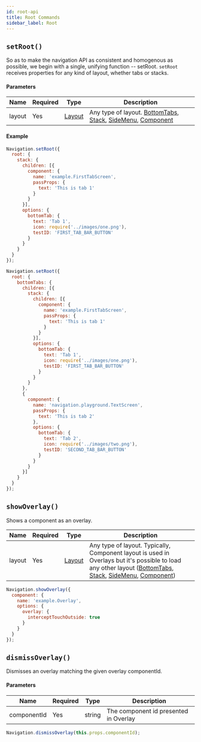 ```yaml
---
id: root-api
title: Root Commands
sidebar_label: Root
---
```


## `setRoot()`
So as to make the navigation API as consistent and homogenous as possible, we begin with a single, unifying function -- setRoot. `setRoot` receives properties for any kind of layout, whether tabs or stacks.

#### Parameters
| Name   | Required | Type                | Description                                                                                                            |
| ------ | -------- | ------------------- | ---------------------------------------------------------------------------------------------------------------------- |
| layout | Yes      | [Layout](layout) | Any type of layout. [BottomTabs](bottomTabs), [Stack](stack), [SideMenu](sideMenu), [Component](component) |

#### Example
<!--DOCUSAURUS_CODE_TABS-->
<!--With Stack layout-->
```js
Navigation.setRoot({
  root: {
    stack: {
      children: [{
        component: {
          name: 'example.FirstTabScreen',
          passProps: {
            text: 'This is tab 1'
          }
        }
      }],
      options: {
        bottomTab: {
          text: 'Tab 1',
          icon: require('../images/one.png'),
          testID: 'FIRST_TAB_BAR_BUTTON'
        }
      }
    }
  }
});
```
<!--With BottomTabs layout-->
```js
Navigation.setRoot({
  root: {
    bottomTabs: {
      children: [{
        stack: {
          children: [{
            component: {
              name: 'example.FirstTabScreen',
              passProps: {
                text: 'This is tab 1'
              }
            }
          }],
          options: {
            bottomTab: {
              text: 'Tab 1',
              icon: require('../images/one.png'),
              testID: 'FIRST_TAB_BAR_BUTTON'
            }
          }
        }
      },
      {
        component: {
          name: 'navigation.playground.TextScreen',
          passProps: {
            text: 'This is tab 2'
          },
          options: {
            bottomTab: {
              text: 'Tab 2',
              icon: require('../images/two.png'),
              testID: 'SECOND_TAB_BAR_BUTTON'
            }
          }
        }
      }]
    }
  }
});
```
<!--END_DOCUSAURUS_CODE_TABS-->

## `showOverlay()`
Shows a component as an overlay.

| Name   | Required | Type                | Description                                                                                                                                                                                                         |
| ------ | -------- | ------------------- | ------------------------------------------------------------------------------------------------------------------------------------------------------------------------------------------------------------------- |
| layout | Yes      | [Layout](Layout.md) | Any type of layout. Typically, Component layout is used in Overlays but it's possible to load any other layout ([BottomTabs](BottomTabs.md), [Stack](Stack.md), [SideMenu](SideMenu.md), [Component](Component.md)) |

```js
Navigation.showOverlay({
  component: {
    name: 'example.Overlay',
    options: {
      overlay: {
        interceptTouchOutside: true
      }
    }
  }
});
```

## `dismissOverlay()`
Dismisses an overlay matching the given overlay componentId.

#### Parameters
| Name        | Required | Type   | Description                           |
| ----------- | -------- | ------ | ------------------------------------- |
| componentId | Yes      | string | The component id presented in Overlay |

```js
Navigation.dismissOverlay(this.props.componentId);
```